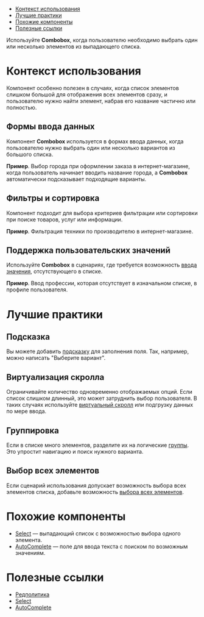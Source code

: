 
<MdxMenu>

- [Контекст использования](#контекст-использования)
- [Лучшие практики](#лучшие-практики)
- [Похожие компоненты](#похожие-компоненты)
- [Полезные ссылки](#полезные-ссылки)

</MdxMenu>

Используйте **Combobox**, когда пользователю необходимо выбрать один или несколько элементов из выпадающего списка.

<MdxImage src={plug} />

# Контекст использования

Компонент особенно полезен в случаях, когда список элементов слишком большой для отображения всех элементов сразу, и пользователю нужно найти элемент, набрав его название частично или полностью.

## Формы ввода данных

Компонент **Combobox** используется в формах ввода данных, когда пользователю нужно выбрать один или несколько вариантов из большого списка.

**Пример**. Выбор города при оформлении заказа в интернет-магазине, когда пользователь начинает вводить название города, а **Combobox** автоматически подсказывает подходящие варианты.

<MdxImage src={plug} />

## Фильтры и сортировка

Компонент подходит для выбора критериев фильтрации или сортировки при поиске товаров, услуг или информации.

**Пример**. Фильтрация техники по производителю в интернет-магазине.

<MdxImage src={plug} />

## Поддержка пользовательских значений

Используйте **Combobox** в сценариях, где требуется возможность [ввода значения](##LIBS.LIB.STAND.TAB/lib:uikit/stand:components-combobox-stable/tab:dev/hash:выбор-всех-элементов), отсутствующего в списке.

**Пример**. Ввод профессии, которая отсутствует в изначальном списке, в профиле пользователя.

<MdxImage src={plug} />

# Лучшие практики

## Подсказка

Вы можете добавить [подсказку](##LIBS.LIB.STAND.TAB/lib:uikit/stand:components-combobox-stable/tab:dev/hash:подсказка) для заполнения поля. Так, например, можно написать "Выберите вариант".

## Виртуализация скролла

Ограничивайте количество одновременно отображаемых опций. Если список слишком длинный, это может затруднить выбор пользователя. В таких случаях используйте [виртуальный скролл](##LIBS.LIB.STAND.TAB/lib:uikit/stand:components-combobox-stable/tab:dev/hash:виртуализация-списка) или подгрузку данных по мере ввода.

## Группировка

Если в списке много элементов, разделите их на логические [группы](##LIBS.LIB.STAND.TAB/lib:uikit/stand:components-combobox-stable/tab:dev/hash:группы-вариантов). Это упростит навигацию и поиск нужного варианта.

## Выбор всех элементов

Если сценарий использования допускает возможность выбора всех элементов списка, добавьте возможность [выбора всех элементов](##LIBS.LIB.STAND.TAB/lib:uikit/stand:components-combobox-stable/tab:dev/hash:выбор-всех-элементов).

# Похожие компоненты

- [Select](##LIBS.LIB.STAND/lib:uikit/stand:components-select-stable) — выпадающий список с возможностью выбора одного элемента.
- [AutoComplete](##LIBS.LIB.STAND/lib:uikit/stand:components-autocomplete-stable) — поле для ввода текста с поиском по возможным значениям.

# Полезные ссылки

- [Редполитика](##LIBS.LIB.STAND/lib:portal/stand:guidelines-editorialpolicy)
- [Select](##LIBS.LIB.STAND/lib:uikit/stand:components-select-stable)
- [AutoComplete](##LIBS.LIB.STAND/lib:uikit/stand:components-autocomplete-stable)
